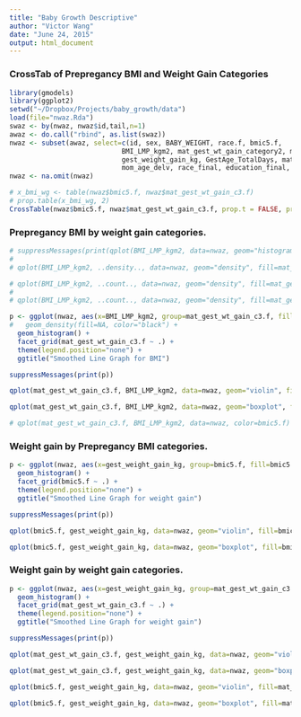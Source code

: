 ```yaml
---
title: "Baby Growth Descriptive"
author: "Victor Wang"
date: "June 24, 2015"
output: html_document
---
```


### CrossTab of Prepregancy BMI and Weight Gain Categories

```r
library(gmodels)
library(ggplot2)
setwd("~/Dropbox/Projects/baby_growth/data")
load(file="nwaz.Rda")
swaz <- by(nwaz, nwaz$id,tail,n=1)
awaz <- do.call("rbind", as.list(swaz))
nwaz <- subset(awaz, select=c(id, sex, BABY_WEIGHT, race.f, bmic5.f,
                            BMI_LMP_kgm2, mat_gest_wt_gain_category2, mat_gest_wt_gain_c3.f, 
                            gest_weight_gain_kg, GestAge_TotalDays, maternal_smoking2, parity_3cat,
                            mom_age_delv, race_final, education_final, GEST_DIABETES, PREGNANCY_HYPERTENSION))
nwaz <- na.omit(nwaz)

# x_bmi_wg <- table(nwaz$bmic5.f, nwaz$mat_gest_wt_gain_c3.f)
# prop.table(x_bmi_wg, 2)
CrossTable(nwaz$bmic5.f, nwaz$mat_gest_wt_gain_c3.f, prop.t = FALSE, prop.chisq = FALSE)
```

### Prepregancy BMI by weight gain categories. 

```r
# suppressMessages(print(qplot(BMI_LMP_kgm2, data=nwaz, geom="histogram", fill=mat_gest_wt_gain_c3.f)))
# 
# qplot(BMI_LMP_kgm2, ..density.., data=nwaz, geom="density", fill=mat_gest_wt_gain_c3.f, position='stack', main='Density')

# qplot(BMI_LMP_kgm2, ..count.., data=nwaz, geom="density", fill=mat_gest_wt_gain_c3.f, position='stack', main='Count')
# 
# qplot(BMI_LMP_kgm2, ..count.., data=nwaz, geom="density", fill=mat_gest_wt_gain_c3.f, position='fill', main='Count')

p <- ggplot(nwaz, aes(x=BMI_LMP_kgm2, group=mat_gest_wt_gain_c3.f, fill=mat_gest_wt_gain_c3.f)) +
#   geom_density(fill=NA, color="black") +
  geom_histogram() +
  facet_grid(mat_gest_wt_gain_c3.f ~ .) +
  theme(legend.position="none") +
  ggtitle("Smoothed Line Graph for BMI")

suppressMessages(print(p))

qplot(mat_gest_wt_gain_c3.f, BMI_LMP_kgm2, data=nwaz, geom="violin", fill=mat_gest_wt_gain_c3.f)

qplot(mat_gest_wt_gain_c3.f, BMI_LMP_kgm2, data=nwaz, geom="boxplot", fill=mat_gest_wt_gain_c3.f)

# qplot(mat_gest_wt_gain_c3.f, BMI_LMP_kgm2, data=nwaz, color=bmic5.f)
```

### Weight gain by Prepregancy BMI categories. 

```r
p <- ggplot(nwaz, aes(x=gest_weight_gain_kg, group=bmic5.f, fill=bmic5.f)) +
  geom_histogram() +
  facet_grid(bmic5.f ~ .) +
  theme(legend.position="none") +
  ggtitle("Smoothed Line Graph for weight gain")

suppressMessages(print(p))

qplot(bmic5.f, gest_weight_gain_kg, data=nwaz, geom="violin", fill=bmic5.f)

qplot(bmic5.f, gest_weight_gain_kg, data=nwaz, geom="boxplot", fill=bmic5.f)
```

### Weight gain by weight gain categories. 

```r
p <- ggplot(nwaz, aes(x=gest_weight_gain_kg, group=mat_gest_wt_gain_c3.f, fill=mat_gest_wt_gain_c3.f)) +
  geom_histogram() +
  facet_grid(mat_gest_wt_gain_c3.f ~ .) +
  theme(legend.position="none") +
  ggtitle("Smoothed Line Graph for weight gain")

suppressMessages(print(p))

qplot(mat_gest_wt_gain_c3.f, gest_weight_gain_kg, data=nwaz, geom="violin", fill=bmic5.f)

qplot(mat_gest_wt_gain_c3.f, gest_weight_gain_kg, data=nwaz, geom="boxplot", fill=bmic5.f)

qplot(bmic5.f, gest_weight_gain_kg, data=nwaz, geom="violin", fill=mat_gest_wt_gain_c3.f)

qplot(bmic5.f, gest_weight_gain_kg, data=nwaz, geom="boxplot", fill=mat_gest_wt_gain_c3.f)
```